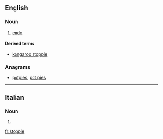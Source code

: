 ==English==

===Noun===
{{en-noun}}

# {{lb|en|cycling}} [[endo]]

====Derived terms====
* [[kangaroo stoppie]]

===Anagrams===
* [[potpies#English|potpies]], [[pot pies#English|pot pies]]

----

==Italian==

===Noun===
{{head|it|noun plural form|g=f}}

# {{plural of|stoppia|lang=it}}

[[fr:stoppie]]
